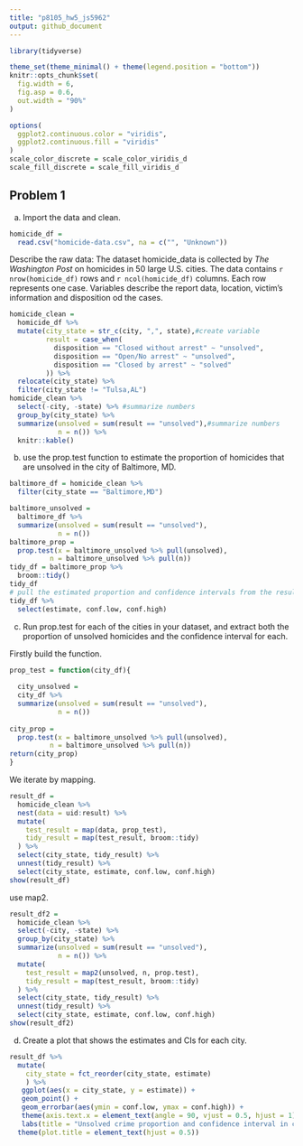 ```yaml
---
title: "p8105_hw5_js5962"
output: github_document
---
```


```r
library(tidyverse)

theme_set(theme_minimal() + theme(legend.position = "bottom"))
knitr::opts_chunk$set(
  fig.width = 6,
  fig.asp = 0.6,
  out.width = "90%"
)

options(
  ggplot2.continuous.color = "viridis",
  ggplot2.continuous.fill = "viridis"
)
scale_color_discrete = scale_color_viridis_d
scale_fill_discrete = scale_fill_viridis_d
```


## Problem 1


a) Import the data and clean.

```r
homicide_df =
  read.csv("homicide-data.csv", na = c("", "Unknown")) 
```

Describe the raw data: The dataset homicide_data is collected by _The Washington Post_ on homicides in 50 large U.S. cities. The data contains `r nrow(homicide_df)` rows and `r ncol(homicide_df)` columns. Each row represents one case. Variables describe the report data, location, victim's information and disposition od the cases.

```r
homicide_clean =
  homicide_df %>% 
  mutate(city_state = str_c(city, ",", state),#create variable
         result = case_when(
           disposition == "Closed without arrest" ~ "unsolved",
           disposition == "Open/No arrest" ~ "unsolved",
           disposition == "Closed by arrest" ~ "solved"
         )) %>% 
  relocate(city_state) %>% 
  filter(city_state != "Tulsa,AL") 
homicide_clean %>% 
  select(-city, -state) %>% #summarize numbers
  group_by(city_state) %>% 
  summarize(unsolved = sum(result == "unsolved"),#summarize numbers
            n = n()) %>% 
  knitr::kable()
```

b) use the prop.test function to estimate the proportion of homicides that are unsolved in the city of Baltimore, MD.

```r
baltimore_df = homicide_clean %>% 
  filter(city_state == "Baltimore,MD")

baltimore_unsolved =     
  baltimore_df %>% 
  summarize(unsolved = sum(result == "unsolved"),
            n = n())
baltimore_prop =
  prop.test(x = baltimore_unsolved %>% pull(unsolved), 
          n = baltimore_unsolved %>% pull(n))
tidy_df = baltimore_prop %>% 
  broom::tidy()
tidy_df
# pull the estimated proportion and confidence intervals from the resulting tidy dataframe
tidy_df %>% 
  select(estimate, conf.low, conf.high)
```

c) Run prop.test for each of the cities in your dataset, and extract both the proportion of unsolved homicides and the confidence interval for each.

Firstly build the function.

```r
prop_test = function(city_df){
  
  city_unsolved =     
  city_df %>% 
  summarize(unsolved = sum(result == "unsolved"),
            n = n())
  
city_prop =
  prop.test(x = baltimore_unsolved %>% pull(unsolved), 
          n = baltimore_unsolved %>% pull(n))
return(city_prop)
}
```

We iterate by mapping.

```r
result_df =
  homicide_clean %>% 
  nest(data = uid:result) %>% 
  mutate(
    test_result = map(data, prop_test),
    tidy_result = map(test_result, broom::tidy)
  ) %>% 
  select(city_state, tidy_result) %>% 
  unnest(tidy_result) %>% 
  select(city_state, estimate, conf.low, conf.high)
show(result_df)
```

use map2.

```r
result_df2 =
  homicide_clean %>% 
  select(-city, -state) %>% 
  group_by(city_state) %>% 
  summarize(unsolved = sum(result == "unsolved"),
            n = n()) %>% 
  mutate(
    test_result = map2(unsolved, n, prop.test),
    tidy_result = map(test_result, broom::tidy)
  ) %>% 
  select(city_state, tidy_result) %>% 
  unnest(tidy_result) %>% 
  select(city_state, estimate, conf.low, conf.high)
show(result_df2)
```

d) Create a plot that shows the estimates and CIs for each city.

```r
result_df %>% 
  mutate(
    city_state = fct_reorder(city_state, estimate)
    ) %>% 
   ggplot(aes(x = city_state, y = estimate)) +
   geom_point() +
   geom_errorbar(aes(ymin = conf.low, ymax = conf.high)) +
   theme(axis.text.x = element_text(angle = 90, vjust = 0.5, hjust = 1)) +
   labs(title = "Unsolved crime proportion and confidence interval in cities") +
  theme(plot.title = element_text(hjust = 0.5))
```


